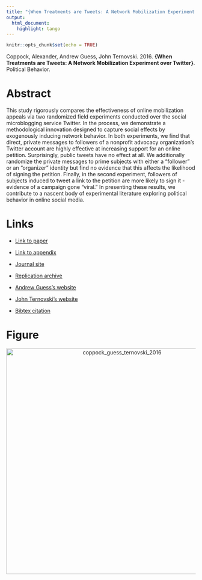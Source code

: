 ```yaml
---
title: "{When Treatments are Tweets: A Network Mobilization Experiment over Twitter}"
output:
  html_document:
    highlight: tango
---
```


```r
knitr::opts_chunk$set(echo = TRUE)
```

Coppock, Alexander, Andrew Guess, John Ternovski. 2016. <b>{When Treatments are Tweets: A Network Mobilization Experiment over Twitter}</b>. Political Behavior.

# Abstract
This study rigorously compares the effectiveness of online mobilization appeals via two randomized field experiments conducted over the social microblogging service Twitter. In the process, we demonstrate a methodological innovation designed to capture social effects by exogenously inducing network behavior. In both experiments, we find that direct, private messages to followers of a nonprofit advocacy organization's Twitter account are highly effective at increasing support for an online petition. Surprisingly, public tweets have no effect at all. We additionally randomize the private messages to prime subjects with either a "follower" or an "organizer" identity but find no evidence that this affects the likelihood of signing the petition. Finally, in the second experiment, followers of subjects induced to tweet a link to the petition are more likely to sign it - evidence of a campaign gone "viral." In presenting these results, we contribute to a nascent body of experimental literature exploring political behavior in online social media.

# Links
 - <a href='coppock_guess_ternovski_2016.pdf' target='_blank'>Link to paper</a>
 - <a href='coppock_guess_ternovski_2016_appendix.pdf'target='_blank'>Link to appendix</a>
 - <a href='https://doi.org/10.1007/s11109-015-9308-6'target='_blank'>Journal site</a>
 - <a href='https://doi.org/10.7910/DVN/29548'target='_blank'>Replication archive</a>

 - <a href= 'https://andyguess.com' target='_blank'>Andrew Guess's website</a>
 - <a href= 'http://www.jter.co' target='_blank'>John Ternovski's website</a>
 - <a href='coppock_guess_ternovski_2016.txt'target='_blank'>Bibtex citation</a>

# Figure
<center><img src="display_figures/coppock_guess_ternovski_2016_display.png" alt="coppock_guess_ternovski_2016" width="600"></center>